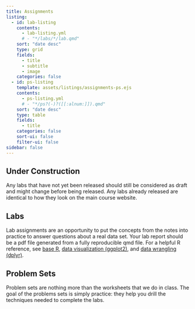 ```yaml
---
title: Assignments
listing:
  - id: lab-listing
    contents: 
      - lab-listing.yml
      # - "*/labs/*/lab.qmd"
    sort: "date desc"
    type: grid
    fields: 
      - title
      - subtitle
      - image
    categories: false
  - id: ps-listing
    template: assets/listings/assignments-ps.ejs
    contents:
      - ps-listing.yml
      # - "*/ps?(-)?([[:alnum:]]).qmd"
    sort: "date desc"
    type: table
    fields:
      - title
    categories: false
    sort-ui: false
    filter-ui: false
sidebar: false
---
```


:::{.content-hidden unless-profile="staff-guide"}

:::{.callout-caution}
## Under Construction

Any labs that have not yet been released should still be considered as draft and might change before being released. Any labs already released are identical to how they look on the main course website.
:::

:::

## Labs

Lab assignments are an opportunity to put the concepts from the notes into practice to answer questions about a real data set. Your lab report should be a pdf file generated from a fully reproducible qmd file. For a helpful R reference, see [base R](https://raw.githubusercontent.com/rstudio/cheatsheets/main/base-r.pdf), [data visualization (ggplot2)](https://raw.githubusercontent.com/rstudio/cheatsheets/main/data-visualization.pdf), and [data wrangling (dplyr)](https://raw.githubusercontent.com/rstudio/cheatsheets/main/data-transformation.pdf). 

:::{#lab-listing}
:::


## Problem Sets

Problem sets are nothing more than the worksheets that we do in class. The goal of the problems sets is simply practice: they help you drill the techniques needed to complete the labs. 

:::{#ps-listing}
:::